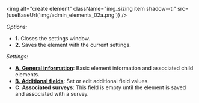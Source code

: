 



<img alt="create element" className="img_sizing item shadow--tl" src={useBaseUrl('img/admin_elements_02a.png')} />
<br/>

_Options:_
- **<span className="badge badge--primary">1.</span>** Closes the settings window.
- **<span className="badge badge--primary">2.</span>** Saves the element with the current settings.

_Settings:_
- [**<span className="badge badge--danger">A.</span> General information**](/docs/documentation/admin/database/asset_create#general-information): Basic element information and associated child elements.
- [**<span className="badge badge--danger">B.</span> Additional fields**](/docs/documentation/admin/database/asset_create#additional-fields): Set or edit additional field values.
- **<span className="badge badge--danger">C.</span> Associated surveys**: This field is empty until the element is saved and associated with a survey.

